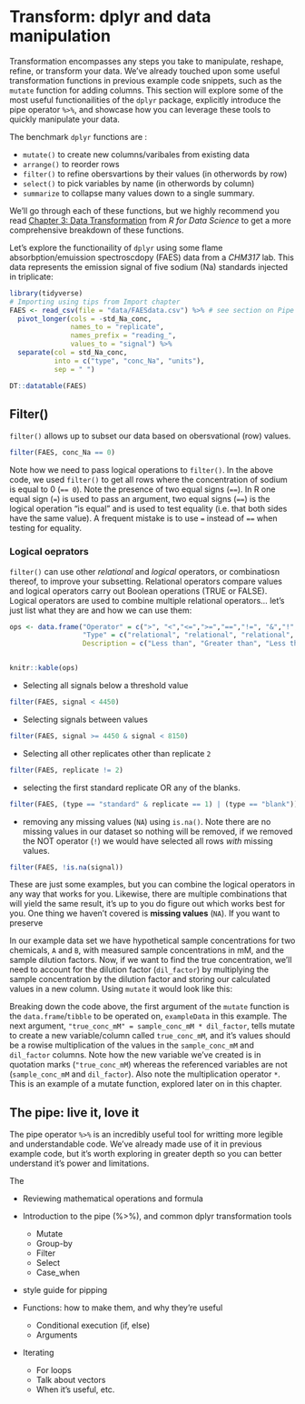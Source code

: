 # Transform: dplyr and data manipulation

Transformation encompasses any steps you take to manipulate, reshape, refine, or transform your data. We've already touched upon some useful transformation functions in previous example code snippets, such as the `mutate` function for adding columns. This section will explore some of the most useful functionailities of the `dplyr` package, explicitly introduce the pipe operator `%>%`, and showcase how you can leverage these tools to quickly manipulate your data.

The benchmark `dplyr` functions are :

  - `mutate()` to create new columns/varibales from existing data
  - `arrange()` to reorder rows 
  - `filter()` to refine obersvartions by their values (in otherwords by row)
  - `select()` to pick variables by name (in otherwords by column)
  - `summarize` to collapse many values down to a single summary. 
  
We'll go through each of these functions, but we highly recommend you read [Chapter 3: Data Transformation](https://r4ds.had.co.nz/transform.html) from *R for Data Science* to get a more comprehensive breakdown of these functions. 

Let's explore the functionaility of `dplyr` using some flame absorbption/emuission spectroscdopy (FAES) data from a *CHM317* lab. This data represents the emission signal of five sodium (Na) standards injected in triplicate:

```r
library(tidyverse)
# Importing using tips from Import chapter
FAES <- read_csv(file = "data/FAESdata.csv") %>% # see section on Pipe
  pivot_longer(cols = -std_Na_conc,
               names_to = "replicate", 
               names_prefix = "reading_",
               values_to = "signal") %>%
  separate(col = std_Na_conc,
           into = c("type", "conc_Na", "units"),
           sep = " ")

DT::datatable(FAES)
```
## Filter()

`filter()` allows up to subset our data based on obersvational (row) values. 

```r
filter(FAES, conc_Na == 0)
```

Note how we need to pass logical operations to `filter()`. In the above code, we used `filter()` to get all rows where the concentration of sodium is equal to 0 (`== 0`). Note the presence of two equal signs (`==`). In R one equal sign (`=`) is used to pass an argument, two equal signs (`==`) is the logical operation "is equal" and is used to test equality (i.e. that both sides have the same value). A frequent mistake is to use `=` instead of `==` when testing for equality. 

### Logical oeprators

`filter()` can use other *relational* and *logical* operators, or combinatiosn thereof, to improve your subsetting. Relational operators compare values and logical operators carry out Boolean operations (TRUE or FALSE). Logical operators are used to combine multiple relational operators... let's just list what they are and how we can use them:

```r

ops <- data.frame("Operator" = c(">", "<","<=",">=","==","!=", "&","!","|", "is.na()"),
                  "Type" = c("relational", "relational", "relational", "relational", "relational", "relational", "logical", "logical", "logical", "function"), 
                  Description = c("Less than", "Greater than", "Less than or equal to", "Greater than or equal to", "Equal to", "Not equal to", "AND", "NOT", "OR", "Checks for missing values, TRUE if NA" ))


knitr::kable(ops)
```

- Selecting all signals below a threshold value

```r
filter(FAES, signal < 4450)
```

- Selecting signals between values 

```r
filter(FAES, signal >= 4450 & signal < 8150)
```

- Selecting all other replicates other than replicate `2`

```r
filter(FAES, replicate != 2)
```

- selecting the first standard replicate OR any of the blanks.

```r
filter(FAES, (type == "standard" & replicate == 1) | (type == "blank"))
```
- removing any missing values (`NA`) using `is.na()`. Note there are no missing values in our dataset so nothing will be removed, if we removed the NOT operator (`!`) we would have selected all rows *with* missing values. 

```r
filter(FAES, !is.na(signal))
```



These are just some examples, but you can combine the logical operators in any way that works for you. Likewise, there are multiple combinations that will yield the same result, it's up to you do figure out which works best for you. One thing we haven't covered is **missing values** (`NA`). If you want to preserve 



In our example data set we have hypothetical sample concentrations for two chemicals, `A` and `B`, with measured sample concentrations in mM, and the sample dilution factors. Now, if we want to find the true concentration, we'll need to account for the dilution factor (`dil_factor`) by multiplying the sample concentration by the dilution factor and storing our calculated values in a new column. Using `mutate` it would look like this: 



Breaking down the code above, the first argument of the `mutate` function is the `data.frame`/`tibble` to be operated on, `exampleData` in this example. The next argument, `"true_conc_mM" = sample_conc_mM * dil_factor`, tells mutate to create a new variable/column called `true_conc_mM`, and it's values should be a rowise multiplication of the values in the `sample_conc_mM` and `dil_factor` columns. Note how the new variable we've created is in quotation marks (`"true_conc_mM`) whereas the referenced variables are not (`sample_conc_mM` and  `dil_factor`). Also note the multiplication operator `*`. This is an example of a mutate function, explored later on in this chapter. 





## The pipe: live it, love it

The pipe operator `%>%` is an incredibly useful tool for writting more legible and understandable code. We've already made use of it in previous example code, but it's worth exploring in greater depth so you can better understand it's power and limitations. 

The
<!-- focus on subsetting and mutate & dplyr stuff --> 

- Reviewing mathematical operations and formula 


<!-- Will need to mention the pipe earlier --> 
- Introduction to the pipe (%>%), and common dplyr transformation tools 
  - Mutate  
  - Group-by 
  - Filter 
  - Select 
  - Case_when 
- style guide for pipping 




- Functions: how to make them, and why they’re useful 
  - Conditional execution (if, else) 
  - Arguments 
- Iterating 
  - For loops 
  - Talk about vectors 
  - When it’s useful, etc.
